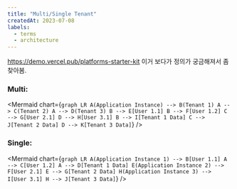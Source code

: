 ```yaml
---
title: "Multi/Single Tenant"
createdAt: 2023-07-08
labels:
  - terms
  - architecture
---
```


https://demo.vercel.pub/platforms-starter-kit 이거 보다가 정의가 궁금해져서 좀 찾아봄.

### Multi:

<Mermaid chart={`
  graph LR
    A(Application Instance) --> B(Tenant 1)
    A --> C(Tenant 2)
    A --> D(Tenant 3)
    B --> E[User 1.1]
    B --> F[User 1.2]
    C --> G[User 2.1]
    D --> H[User 3.1]
    B --> I[Tenant 1 Data]
    C --> J[Tenant 2 Data]
    D --> K[Tenant 3 Data]
`} />

### Single:

<Mermaid chart={`
  graph LR
    A(Application Instance 1) --> B[User 1.1]
    A --> C[User 1.2]
    A --> D[Tenant 1 Data]
    E(Application Instance 2) --> F[User 2.1]
    E --> G[Tenant 2 Data]
    H(Application Instance 3) --> I[User 3.1]
    H --> J[Tenant 3 Data]
`} />
